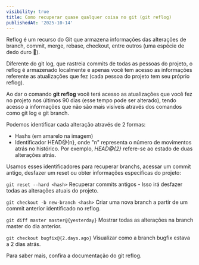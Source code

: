 ```yaml
---
visibility: true
title: Como recuperar quase qualquer coisa no git (git reflog)
publishedAt: '2025-10-14'
---
```


Reflog é um recurso do Git que armazena informações das alterações de branch, commit, merge, rebase, checkout, entre outros (uma espécie de dedo duro 🫣).

Diferente do git log, que rastreia commits de todas as pessoas do projeto, o reflog é armazenado localmente e apenas você tem acesso as informações referente as atualizações que fez (cada pessoa do projeto tem seu próprio reflog).

Ao dar o comando **git reflog** você terá acesso as atualizações que você fez no projeto nos últimos 90 dias (esse tempo pode ser alterado), tendo acesso a informações que não são mais visíveis através dos comandos como git log e git branch.

<ImageView imageUrl="/git-reflog.webp" />

Podemos identificar cada alteração através de 2 formas:

- Hashs (em amarelo na imagem)
- Identificador HEAD@&#123;n&#125;, onde "n" representa o número de movimentos atrás no histórico. Por exemplo, _HEAD@{2}_ refere-se ao estado de duas alterações atrás.

Usamos esses identificadores para recuperar branchs, acessar um commit antigo, desfazer um reset ou obter informações específicas do projeto:

`git reset --hard <hash>`
Recuperar commits antigos - Isso irá desfazer todas as alterações atuais do projeto.

`git checkout -b new-branch <hash>`
Criar uma nova branch a partir de um commit anterior identificado no reflog.

`git diff master master@{yesterday}`
Mostrar todas as alterações na branch master do dia anterior.

``git checkout bugfix@{2.days.ago}``
Visualizar como a branch bugfix estava a 2 dias atrás.

Para saber mais, confira a <CustomLink href="https://git-scm.com/docs/git-reflog" external>documentação</CustomLink> do git reflog.
